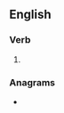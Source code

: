 ==English==

===Verb===
{{head|en|verb form}}

# {{present participle of|sliver|lang=en|nocat=1}}

===Anagrams===
* {{anagrams|en|a=egiilnrsv|Vierlings|liverings|relivings|revilings|rivelings|silvering}}
